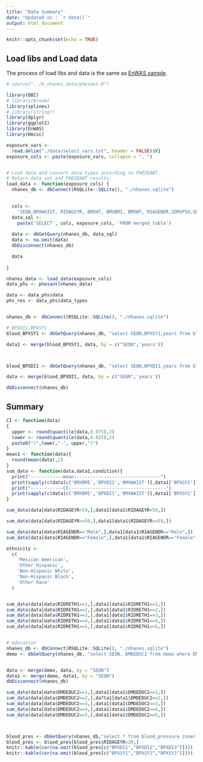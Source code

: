 ```yaml
---
title: "Data Summary"
date: "Updated on : `r date()`"
output: html_document
---
```


```r
knitr::opts_chunk$set(echo = TRUE)
```

## Load libs and Load data
The process of load libs and data is the same as [EnWAS sample](https://ccb-hms.github.io/Imputation/7_enwas/EnWAS_simple.html).

```r
# source("../6_nhanes_data/phesant.R")

library(DBI)
# library(broom)
library(splines)
# library(stringr)
library(dplyr)
library(ggplot2)
library(EnWAS)
library(Hmisc)

exposure_vars <-
  read.delim("./data/select_vars.txt", header = FALSE)$V1
exposure_cols <- paste(exposure_vars, collapse = ", ")


# Load data and convert data types according to PHESEANT.
# Return data set and PHESEANT results.
load_data <- function(exposure_cols) {
  nhanes_db <- dbConnect(RSQLite::SQLite(), "./nhanes.sqlite")

  
  cols <-
    'SEQN,BMXWAIST, RIDAGEYR, BMXHT, BMXBMI, BMXWT, RIAGENDR,SDMVPSU,SDMVSTRA,RIDRETH1, INDFMPIR, years,'
  data_sql <-
    paste('SELECT', cols, exposure_cols, 'FROM merged_table')
  
  data <- dbGetQuery(nhanes_db, data_sql)
  data <- na.omit(data)
  dbDisconnect(nhanes_db)

  data
  
}

nhanes_data <- load_data(exposure_cols) 
data_phs <- phesant(nhanes_data)

data <- data_phs$data
phs_res <- data_phs$data_types


nhanes_db <- dbConnect(RSQLite::SQLite(), "./nhanes.sqlite")

# BPXDI1,BPXSY1
blood_BPXSY1 <- dbGetQuery(nhanes_db, "select SEQN,BPXSY1,years from blood_pressure where BPXSY1 IS NOT NULL and BPXSY1 <> 0")

data1 <- merge(blood_BPXSY1, data, by = c("SEQN",'years'))



blood_BPXDI1 <- dbGetQuery(nhanes_db, "select SEQN,BPXDI1,years from blood_pressure where BPXDI1 IS NOT NULL and BPXDI1 <> 0")

data <- merge(blood_BPXDI1, data, by = c("SEQN",'years'))

dbDisconnect(nhanes_db)
```

## Summary

```r
CI <- function(data)
{
  upper <- round(quantile(data,0.975),2)
  lower <- round(quantile(data,0.025),2)
  paste0("(",lower,"-", upper,")")
}
mean1 <- function(data){
  round(mean(data),2)
}
sum_data <- function(data,data1,condition){
  print("------------mean--------------------------------")
  print(sapply(c(data[c('BMXBMI','BPXDI1','BMXWAIST')],data1['BPXSY1']),mean1))
  print("------------CI------------------------------------")
  print(sapply(c(data[c('BMXBMI','BPXDI1','BMXWAIST')],data1['BPXSY1']),CI))
}

sum_data(data[data$RIDAGEYR<59,],data1[data1$RIDAGEYR<59,])

sum_data(data[data$RIDAGEYR>=59,],data1[data1$RIDAGEYR>=59,])

sum_data(data[data$RIAGENDR=="Male",],data1[data1$RIAGENDR=="Male",])
sum_data(data[data$RIAGENDR=="Female",],data1[data1$RIAGENDR=="Female",])

ethnicity <-
  c(
    'Mexican American',
    'Other Hispanic',
    'Non-Hispanic White',
    'Non-Hispanic Black',
    'Other Race'
  )


sum_data(data[data$RIDRETH1==1,],data1[data1$RIDRETH1==1,])
sum_data(data[data$RIDRETH1==2,],data1[data1$RIDRETH1==2,])
sum_data(data[data$RIDRETH1==3,],data1[data1$RIDRETH1==3,])
sum_data(data[data$RIDRETH1==4,],data1[data1$RIDRETH1==4,])
sum_data(data[data$RIDRETH1==5,],data1[data1$RIDRETH1==5,])


# education
nhanes_db <- dbConnect(RSQLite::SQLite(), "./nhanes.sqlite")
demo <- dbGetQuery(nhanes_db, "select SEQN, DMDEDUC2 from demo where DMDEDUC2 IS NOT NULL")


data <- merge(demo, data, by = "SEQN")
data1 <- merge(demo, data1, by = "SEQN")
dbDisconnect(nhanes_db)

sum_data(data[data$DMDEDUC2==1,],data1[data1$DMDEDUC2==1,])
sum_data(data[data$DMDEDUC2==2,],da?ta1[data1$DMDEDUC2==2,])
sum_data(data[data$DMDEDUC2==3,],data1[data1$DMDEDUC2==3,])
sum_data(data[data$DMDEDUC2==4,],data1[data1$DMDEDUC2==4,])
sum_data(data[data$DMDEDUC2==5,],data1[data1$DMDEDUC2==5,])



blood_pres <- dbGetQuery(nhanes_db,"select * from blood_pressure inner join demo on blood_pressure.SEQN=demo.SEQN")
blood_pres <- blood_pres[blood_pres$RIDAGEYR>20,]
knitr::kable(cor(na.omit(blood_pres[c("BPXDI1","BPXDI2","BPXDI3")])))
knitr::kable(cor(na.omit(blood_pres[c("BPXSY1","BPXSY2","BPXSY3")])))
```




